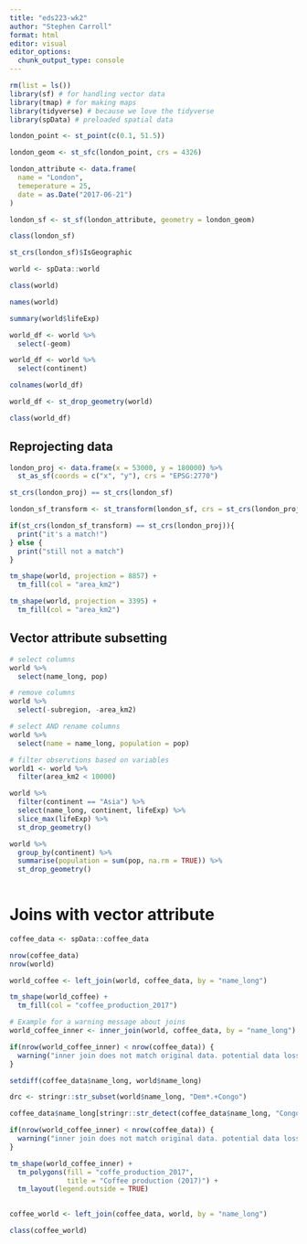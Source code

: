 ```yaml
---
title: "eds223-wk2"
author: "Stephen Carroll"
format: html
editor: visual
editor_options: 
  chunk_output_type: console
---
```


```r
rm(list = ls())
library(sf) # for handling vector data
library(tmap) # for making maps
library(tidyverse) # because we love the tidyverse
library(spData) # preloaded spatial data
```

```r
london_point <- st_point(c(0.1, 51.5))

london_geom <- st_sfc(london_point, crs = 4326)

london_attribute <- data.frame(
  name = "London",
  temeperature = 25, 
  date = as.Date("2017-06-21")
)

london_sf <- st_sf(london_attribute, geometry = london_geom)

class(london_sf)

st_crs(london_sf)$IsGeographic
```

```r
world <- spData::world

class(world)

names(world)

summary(world$lifeExp)
```

```r
world_df <- world %>%
  select(-geom)

world_df <- world %>%
  select(continent)

colnames(world_df)
```


```r
world_df <- st_drop_geometry(world)

class(world_df)
```

## Reprojecting data

```r
london_proj <- data.frame(x = 53000, y = 180000) %>%
  st_as_sf(coords = c("x", "y"), crs = "EPSG:2770")

st_crs(london_proj) == st_crs(london_sf)

london_sf_transform <- st_transform(london_sf, crs = st_crs(london_proj))
```

```r
if(st_crs(london_sf_transform) == st_crs(london_proj)){
  print("it's a match!")
} else {
  print("still not a match")
}
```

```r
tm_shape(world, projection = 8857) +
  tm_fill(col = "area_km2")

```


```r
tm_shape(world, projection = 3395) +
  tm_fill(col = "area_km2")

```

## Vector attribute subsetting

```r
# select columns
world %>%
  select(name_long, pop)

# remove columns
world %>%
  select(-subregion, -area_km2)

# select AND rename columns
world %>%
  select(name = name_long, population = pop)
```

```r
# filter observtions based on variables
world1 <- world %>%
  filter(area_km2 < 10000)
```

```r
world %>%
  filter(continent == "Asia") %>%
  select(name_long, continent, lifeExp) %>%
  slice_max(lifeExp) %>%
  st_drop_geometry()
```

```r
world %>%
  group_by(continent) %>%
  summarise(population = sum(pop, na.rm = TRUE)) %>%
  st_drop_geometry()
  
```

# Joins with vector attribute

```r
coffee_data <- spData::coffee_data

nrow(coffee_data)
nrow(world)
```

```r
world_coffee <- left_join(world, coffee_data, by = "name_long")
```

```r
tm_shape(world_coffee) +
  tm_fill(col = "coffee_production_2017")
```

```r
# Example for a warning message about joins
world_coffee_inner <- inner_join(world, coffee_data, by = "name_long")

if(nrow(world_coffee_inner) < nrow(coffee_data)) {
  warning("inner join does not match original data. potential data loss during join")
}
```

```r
setdiff(coffee_data$name_long, world$name_long)
```

```r

drc <- stringr::str_subset(world$name_long, "Dem*.+Congo")

coffee_data$name_long[stringr::str_detect(coffee_data$name_long, "Congo")] <- drc
```



```r

if(nrow(world_coffee_inner) < nrow(coffee_data)) {
  warning("inner join does not match original data. potential data loss during join")
}

```

```r
tm_shape(world_coffee_inner) +
  tm_polygons(fill = "coffe_production_2017",
              title = "Coffee production (2017)") +
  tm_layout(legend.outside = TRUE)
  
```


```r
coffee_world <- left_join(coffee_data, world, by = "name_long")

class(coffee_world)
```





